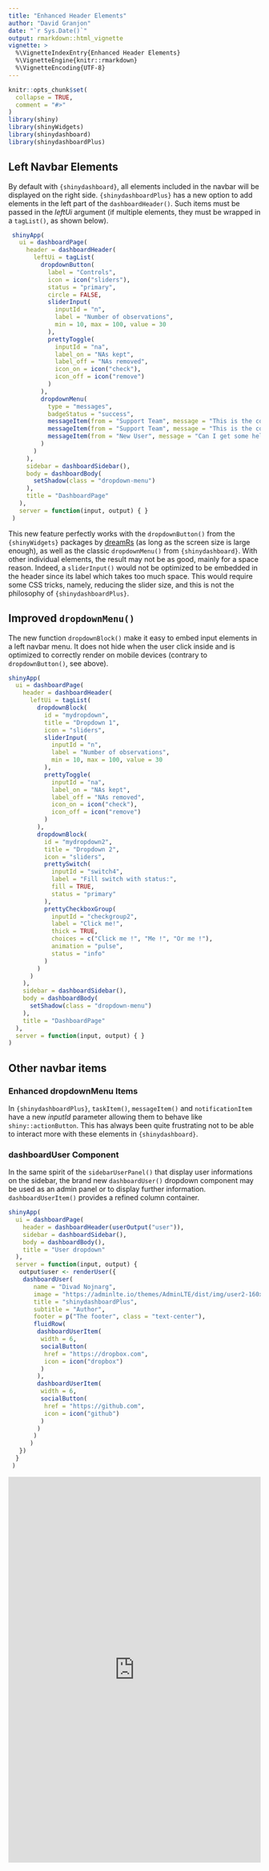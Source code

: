 ```yaml
---
title: "Enhanced Header Elements"
author: "David Granjon"
date: "`r Sys.Date()`"
output: rmarkdown::html_vignette
vignette: >
  %\VignetteIndexEntry{Enhanced Header Elements}
  %\VignetteEngine{knitr::rmarkdown}
  %\VignetteEncoding{UTF-8}
---
```


```r
knitr::opts_chunk$set(
  collapse = TRUE,
  comment = "#>"
)
library(shiny)
library(shinyWidgets)
library(shinydashboard)
library(shinydashboardPlus)
```

## Left Navbar Elements

By default with `{shinydashboard}`, all elements included in the navbar will be 
displayed on the right side. `{shinydashboardPlus}` has a new option to add
elements in the left part of the `dashboardHeader()`. Such items must be passed in the _leftUi_ argument (if multiple elements, they must be wrapped in a `tagList()`, as shown below).


```r
 shinyApp(
   ui = dashboardPage(
     header = dashboardHeader(
       leftUi = tagList(
         dropdownButton(
           label = "Controls",
           icon = icon("sliders"),
           status = "primary",
           circle = FALSE,
           sliderInput(
             inputId = "n",
             label = "Number of observations",
             min = 10, max = 100, value = 30
           ),
           prettyToggle(
             inputId = "na",
             label_on = "NAs kept",
             label_off = "NAs removed",
             icon_on = icon("check"),
             icon_off = icon("remove")
           )
         ),
         dropdownMenu(
           type = "messages", 
           badgeStatus = "success",
           messageItem(from = "Support Team", message = "This is the content of a message.", time = "5 mins"),
           messageItem(from = "Support Team", message = "This is the content of another message.", time = "2 hours"),
           messageItem(from = "New User", message = "Can I get some help?", time = "Today")
         )
       )
     ),
     sidebar = dashboardSidebar(),
     body = dashboardBody(
       setShadow(class = "dropdown-menu")
     ),
     title = "DashboardPage"
   ),
   server = function(input, output) { }
 )
```

This new feature perfectly works with the `dropdownButton()` from the `{shinyWidgets}` packages
by [dreamRs](https://twitter.com/_pvictorr) (as long as the screen size is large enough), 
as well as the classic `dropdownMenu()` from `{shinydashboard}`. With other individual elements, the result may not be as good, mainly for a space reason. Indeed, a `sliderInput()` would not be optimized to be embedded in the header since its label which takes too much space. This would require some CSS tricks, namely, reducing the slider size, and this is not the philosophy of 
`{shinydashboardPlus}`. 

## Improved `dropdownMenu()`

The new function `dropdownBlock()` make it easy to embed input elements in a left navbar
menu. It does not hide when the user click inside and is optimized to correctly render on mobile devices (contrary to `dropdownButton()`, see above).

```r
shinyApp(
  ui = dashboardPage(
    header = dashboardHeader(
      leftUi = tagList(
        dropdownBlock(
          id = "mydropdown",
          title = "Dropdown 1",
          icon = "sliders",
          sliderInput(
            inputId = "n",
            label = "Number of observations",
            min = 10, max = 100, value = 30
          ),
          prettyToggle(
            inputId = "na",
            label_on = "NAs kept",
            label_off = "NAs removed",
            icon_on = icon("check"),
            icon_off = icon("remove")
          )
        ),
        dropdownBlock(
          id = "mydropdown2",
          title = "Dropdown 2",
          icon = "sliders",
          prettySwitch(
            inputId = "switch4",
            label = "Fill switch with status:",
            fill = TRUE, 
            status = "primary"
          ),
          prettyCheckboxGroup(
            inputId = "checkgroup2",
            label = "Click me!", 
            thick = TRUE,
            choices = c("Click me !", "Me !", "Or me !"),
            animation = "pulse", 
            status = "info"
          )
        )
      )
    ),
    sidebar = dashboardSidebar(),
    body = dashboardBody(
      setShadow(class = "dropdown-menu")
    ),
    title = "DashboardPage"
  ),
  server = function(input, output) { }
)
```


## Other navbar items

### Enhanced dropdownMenu Items
In `{shinydashboardPlus}`, `taskItem()`, `messageItem()` and `notificationItem` have a new _inputId_ parameter allowing them to behave like `shiny::actionButton`. This has always been quite frustrating not to be able to interact more with these elements in `{shinydashboard}`.

### dashboardUser Component

In the same spirit of the `sidebarUserPanel()` that display user informations on the sidebar,
the brand new `dashboardUser()` dropdown component may be used as an admin panel or to display further information. `dashboardUserItem()` provides a refined column container.

```r
shinyApp(
  ui = dashboardPage(
    header = dashboardHeader(userOutput("user")),
    sidebar = dashboardSidebar(),
    body = dashboardBody(),
    title = "User dropdown"
  ),
  server = function(input, output) {
   output$user <- renderUser({
    dashboardUser(
       name = "Divad Nojnarg", 
       image = "https://adminlte.io/themes/AdminLTE/dist/img/user2-160x160.jpg", 
       title = "shinydashboardPlus",
       subtitle = "Author", 
       footer = p("The footer", class = "text-center"),
       fluidRow(
        dashboardUserItem(
         width = 6,
         socialButton(
          href = "https://dropbox.com",
          icon = icon("dropbox")
         )
        ),
        dashboardUserItem(
         width = 6,
         socialButton(
          href = "https://github.com",
          icon = icon("github")
         )
        )
       )
      )
   })
  }
 )
```

<div class="marvel-device ipad black">
<div class="camera"></div>
<div class="screen">
<iframe width="100%" src="https://dgranjon.shinyapps.io/shinydashboardPlus-dashboardUser/" allowfullscreen="" frameborder="0" scrolling="no" height="770px"></iframe>
</div>
<div class="home"></div>
</div>
